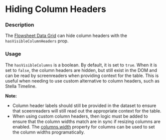 
# Hiding Column Headers

### Description
The [Flowsheet Data Grid](/components/cerner-terra-framework-docs/data-grid/flowsheet-data-grid/about) can hide column headers with the `hasVisibleColumnHeaders` prop.

### Usage
The `hasVisibleColumns` is a boolean. By default, it is set to `true`.
When it is set to `false`, the column headers are hidden, but still exist in the DOM and can be read by screenreaders when providing context for the table.
This is useful when needing to use custom alternative to column headers, such as Stella Timeline.

**Note:**
- Column header labels should still be provided in the dataset to ensure that sceenreaders will still read out the appropriate context for the table.
- When using custom column headers, then logic must be added to ensure that the column widths match are in sync if resizing columns are enabled.
The [columns.width](/components/cerner-terra-framework-docs/data-grid/flowsheet-data-grid/about#column) property for columns can be used to set the column widths programatically.

<ColumnHeadersHidden
title= 'Flowsheet Data Grid with no column headers'
description= 'The column headers can be hidden with the hasVisibleColumnHeaders prop set to false.'
/>
